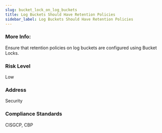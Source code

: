 ```yaml
---
slug: bucket_lock_on_log_buckets
title: Log Buckets Should Have Retention Policies
sidebar_label: Log Buckets Should Have Retention Policies
---
```


### More Info:

Ensure that retention policies on log buckets are configured using Bucket Locks.

### Risk Level

Low

### Address

Security

### Compliance Standards

CISGCP, CBP

